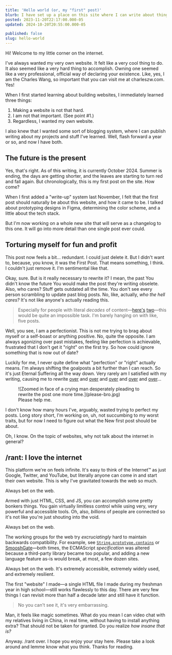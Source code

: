 ```yaml
---
title: 'Hello world (or, my "first" post)'
blurb: I have set up a place on this site where I can write about things. Now I can ramble about anything, and no one can stop me. Muahahaha.
posted: 2023-11-20T22:17:00.000-05
updated: 2024-10-20T20:55:00.000-05

published: false
slug: hello-world
---
```


Hi! Welcome to my little corner on the internet.

I've always wanted my very own website. It felt like a very cool thing to do. It also seemed like a very hard thing to accomplish. Owning one seemed like a very professional, official way of declaring your existence. Like, yes, I am the Charles Wang, so important that you can visit me at charleszw.com. Yes!

When I first started learning about building websites, I immediately learned three things:

1. Making a website is not that hard.
2. I am not that important. (See point #1.)
3. Regardless, I wanted my own website.

I also knew that I wanted some sort of blogging system, where I can publish writing about my projects and stuff I've learned. Well, flash forward a year or so, and now I have both.

## The future is the present

Yes, that's right. As of this writing, it is currently October 2024. Summer is ending, the days are getting shorter, and the leaves are starting to turn red and fall again. But chronologically, this is my first post on the site. How come?

When I first added a "write-up" system last November, I felt that the first post should naturally be about this website, and how it came to be. I talked about prototyping designs in Figma, determining the color scheme, and a little about the tech stack.

But I'm now working on a whole new site that will serve as a changelog to this one. It will go into more detail than one single post ever could.

## Torturing myself for fun and profit

This post now feels a bit... redundant. I could just delete it. But I didn't want to, because, you know, it was the First Post. That means something, I think. I couldn't just remove it. I'm sentimental like that.

Okay, sure. But is it really necessary to rewrite it? I mean, the past You didn't know the future You would make the post they're writing obselete. Also, who cares? Stuff gets outdated all the time. You don't see every person scrambling to update past blog posts. No, like, actually, _who the hell cares?_ It's not like anyone's actually reading this.

> Especially for people with literal _decades_ of content—[here's](https://gwern.net/index) [two](https://paulgraham.com/articles.html)—this would be quite an impossible task. I'm barely hanging on with like, five posts.

Well, you see, I am a perfectionist. This is not me trying to brag about myself or a self-boast or anything positive. No, quite the opposite. I am always agonizing over past mistakes, feeling like perfection is achievable, frustrated that I don't get it "right" on the first try. So how could ignore something that is now out of date?

Luckily for me, I never quite define what "perfection" or "right" actually means. I'm always shifting the goalposts a bit further than I can reach. So it's just Eternal Suffering all the way down. Very rarely am I satisfied with my writing, causing me to rewrite [over](https://github.com/aczw/personal-website/commit/ec5cc9b6f6da0055d940230e61f5ee8fb4d2e5d9) and [over](https://github.com/aczw/personal-website/commit/f90f32a2afcd4c15baa96e235f15d0487f37b521) and [over](https://github.com/aczw/personal-website/commit/d221398f7da1e29c2f47483448dfac2498e540ef) and [over](https://github.com/aczw/personal-website/commit/64875a61d90bbb6b4a23e9bef11d95ea97f58ef2) and [over](https://github.com/aczw/personal-website/commit/99df182aec73d763689ec34e215b58287d57094f)...

<figure>
  ![Zoomed in face of a crying man desperately pleading to rewrite the post one more
  time.](please-bro.jpg)
  <figcaption>Please help me.</figcaption>
</figure>

I don't know how many hours I've, arguably, wasted trying to perfect my posts. Long story short, I'm working on, uh, not succumbing to my worst traits, but for now I need to figure out what the New first post should be about.

Oh, I know. On the topic of websites, why not talk about the internet in general?

## /rant: I love the internet

This platform we're on feels infinite. It's easy to think of the Internet™ as just Google, Twitter, and YouTube, but literally anyone can come in and start their own website. This is why I've gravitated towards the web so much.

Always bet on the web.

Armed with just HTML, CSS, and JS, you can accomplish some pretty bonkers things. You gain virtually limitless control while using very, very powerful and accessible tools. Oh, also, _billions_ of people are connected so it's not like you're just shouting into the void.

Always bet on the web.

The working groups for the web try _excruciatingly_ hard to maintain backwards compatibility. For example, see [`String.prototype.contains`](https://github.com/mootools/mootools-core/issues/2402) or [SmooshGate](https://developer.chrome.com/blog/smooshgate/)—both times, the ECMAScript _specification_ was altered because a third-party library became too popular, and adding a new language feature as-is would break, at most, a few dozen sites.

Always bet on the web. It's extremely accessible, extremely widely used, and extremely resilient.

The first "website" I made—a single HTML file I made during my freshman year in high school—still works flawlessly to this day. There are very few things I can revisit more than half a decade later and still have it function.

> No you can't see it, it's very embarrassing.

Man, it feels like magic sometimes. What do you mean I can video chat with my relatives living in China, in real time, without having to install anything extra? That should not be taken for granted. Do you realize _how insane that is?_

Anyway. /rant over. I hope you enjoy your stay here. Please take a look around and lemme know what you think. Thanks for reading.
